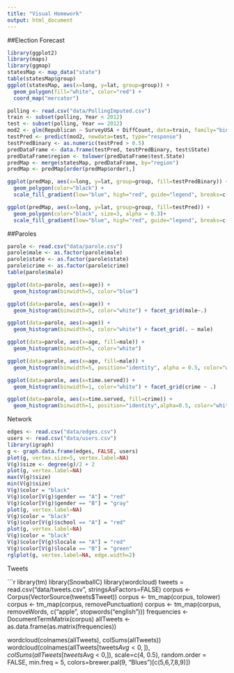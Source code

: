 ```yaml
---
title: "Visual Homework"
output: html_document
---
```

##Election Forecast
```r
library(ggplot2)
library(maps)
library(ggmap)
statesMap <- map_data("state")
table(statesMap$group)
ggplot(statesMap, aes(x=long, y=lat, group=group)) + 
  geom_polygon(fill="white", color="red") +
  coord_map("mercator")

polling <- read.csv("data/PollingImputed.csv")
train <- subset(polling, Year < 2012)
test <- subset(polling, Year == 2012)
mod2 <- glm(Republican ~ SurveyUSA + DiffCount, data=train, family="binomial")
testPred <- predict(mod2, newdata=test, type="response")
testPredBinary <- as.numeric(testPred > 0.5)
predDataFrame <- data.frame(testPred, testPredBinary, test$State)
predDataFrame$region <- tolower(predDataFrame$test.State)
predMap <- merge(statesMap, predDataFrame, by="region")
predMap <- predMap[order(predMap$order),]

ggplot(predMap, aes(x=long, y=lat, group=group, fill=testPredBinary)) + 
  geom_polygon(color="black") + 
  scale_fill_gradient(low="blue", high="red", guide="legend", breaks=c(0,1), labels=c("Democrate", "Republican"), name="Prediction 2012")

ggplot(predMap, aes(x=long, y=lat, group=group, fill=testPred)) + 
  geom_polygon(color="black", size=3, alpha = 0.3)+ 
  scale_fill_gradient(low="blue", high="red", guide="legend", breaks=c(0,1), labels=c("Democrate", "Republican"), name="Prediction 2012")

```
##Paroles

```r
parole <- read.csv("data/parole.csv")
parole$male <- as.factor(parole$male)
parole$state <- as.factor(parole$state)
parole$crime <- as.factor(parole$crime)
table(parole$male)

ggplot(data=parole, aes(x=age)) + 
  geom_histogram(binwidth=5, color="blue")

ggplot(data=parole, aes(x=age)) +
  geom_histogram(binwidth=5, color="white") + facet_grid(male~.)

ggplot(data=parole, aes(x=age)) +
  geom_histogram(binwidth=5, color="white") + facet_grid(. ~ male)

ggplot(data=parole, aes(x=age, fill=male)) +
  geom_histogram(binwidth=5, color="white")

ggplot(data=parole, aes(x=age, fill=male)) +
  geom_histogram(binwidth=5, position="identity", alpha = 0.5, color="white")

ggplot(data=parole, aes(x=time.served)) + 
  geom_histogram(binwidth=1, color="white") + facet_grid(crime ~ .)

ggplot(data=parole, aes(x=time.served, fill=crime)) + 
  geom_histogram(binwidth=1, position="identity",alpha=0.5, color="white")

```
Network

```r
edges <- read.csv("data/edges.csv")
users <- read.csv("data/users.csv")
library(igraph)
g <- graph.data.frame(edges, FALSE, users)
plot(g, vertex.size=5, vertex.label=NA)
V(g)$size <- degree(g)/2 + 2
plot(g, vertex.label=NA)
max(V(g)$size)
min(V(g)$size)
V(g)$color = "black"
V(g)$color[V(g)$gender == "A"] = "red"
V(g)$color[V(g)$gender == "B"] = "gray"
plot(g, vertex.label=NA)
V(g)$color = "black"
V(g)$color[V(g)$school == "A"] = "red"
plot(g, vertex.label=NA)
V(g)$color = "black"
V(g)$color[V(g)$locale == "A"] = "red"
V(g)$color[V(g)$locale == "B"] = "green"
rglplot(g, vertex.label=NA, edge.width=2)
```

Tweets

```r
library(tm)
library(SnowballC)
library(wordcloud)
tweets = read.csv("data/tweets.csv", stringsAsFactors=FALSE)
corpus <- Corpus(VectorSource(tweets$Tweet))
corpus <- tm_map(corpus, tolower)
corpus <- tm_map(corpus, removePunctuation)
corpus <- tm_map(corpus, removeWords, c("apple", stopwords("english")))
frequencies <- DocumentTermMatrix(corpus)
allTweets <- as.data.frame(as.matrix(frequencies))

wordcloud(colnames(allTweets), colSums(allTweets))
wordcloud(colnames(allTweets[tweets$Avg < 0, ]), colSums(allTweets[tweets$Avg < 0,]), scale=c(4, 0.5), random.order = FALSE, min.freq = 5, colors=brewer.pal(9, "Blues")[c(5,6,7,8,9)])
